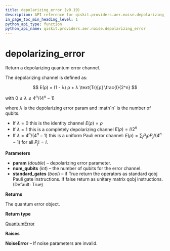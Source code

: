 ```yaml
---
title: depolarizing_error (v0.19)
description: API reference for qiskit.providers.aer.noise.depolarizing_error in qiskit v0.19
in_page_toc_min_heading_level: 1
python_api_type: function
python_api_name: qiskit.providers.aer.noise.depolarizing_error
---
```


<span id="depolarizing-error" />

# depolarizing\_error

<Function id="qiskit.providers.aer.noise.depolarizing_error" isDedicatedPage={true} github="https://github.com/qiskit/qiskit-aer/tree/stable/0.5/qiskit/providers/aer/noise/errors/standard_errors.py" signature="depolarizing_error(param, num_qubits, standard_gates=True)">
  Return a depolarizing quantum error channel.

  The depolarizing channel is defined as:

$$
E(ρ) = (1 - λ) ρ + λ \text{Tr}[ρ] \frac{I}{2^n}
$$

  with $0 \le λ \le 4^n / (4^n - 1)$

  where $λ$ is the depolarizing error param and :math\`n\` is the number of qubits.

  *   If $λ = 0$ this is the identity channel $E(ρ) = ρ$
  *   If $λ = 1$ this is a completely depolarizing channel $E(ρ) = I / 2^n$
  *   If $λ = 4^n / (4^n - 1)$ this is a uniform Pauli error channel: $E(ρ) = \sum_j P_j ρ P_j / (4^n - 1)$ for all $P_j != I$.

  **Parameters**

  *   **param** (*double*) – depolarizing error parameter.
  *   **num\_qubits** (*int*) – the number of qubits for the error channel.
  *   **standard\_gates** (*bool*) – if True return the operators as standard qobj Pauli gate instructions. If false return as unitary matrix qobj instructions. (Default: True)

  **Returns**

  The quantum error object.

  **Return type**

  [QuantumError](qiskit.providers.aer.noise.QuantumError "qiskit.providers.aer.noise.QuantumError")

  **Raises**

  **NoiseError** – If noise parameters are invalid.
</Function>


